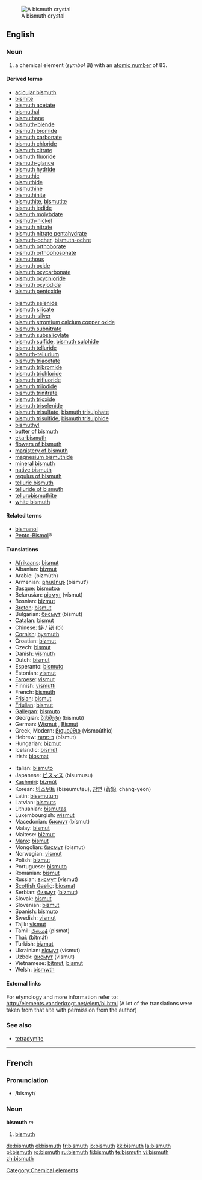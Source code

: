 [[Image:Bismuth_crystal_macro.jpg|thumb|right|A bismuth crystal]]
==English==
{{elements|Bi|lead|Pb|polonium|Po}}
=== Noun ===
{{en-noun|-}}
{{wikipedia}}

# a chemical element (''symbol'' Bi) with an [[atomic number]] of 83.

====Derived terms====
{{top2}}
*[[acicular bismuth]]
*[[bismite]]
*[[bismuth acetate]]
*[[bismuthal]]
*[[bismuthane]]
*[[bismuth-blende]]
*[[bismuth bromide]]
*[[bismuth carbonate]]
*[[bismuth chloride]]
*[[bismuth citrate]]
*[[bismuth fluoride]]
*[[bismuth-glance]]
*[[bismuth hydride]]
*[[bismuthic]]
*[[bismuthide]]
*[[bismuthine]]
*[[bismuthinite]]
*[[bismuthite]], [[bismutite]]
*[[bismuth iodide]]
*[[bismuth molybdate]]
*[[bismuth-nickel]]
*[[bismuth nitrate]]
*[[bismuth nitrate pentahydrate]]
*[[bismuth-ocher]], [[bismuth-ochre]]
*[[bismuth orthoborate]]
*[[bismuth orthophosphate]]
*[[bismuthous]]
*[[bismuth oxide]]
*[[bismuth oxycarbonate]]
*[[bismuth oxychloride]]
*[[bismuth oxyiodide]]
*[[bismuth pentoxide]]
{{mid2}}
*[[bismuth selenide]]
*[[bismuth silicate]]
*[[bismuth-silver]]
*[[bismuth strontium calcium copper oxide]]
*[[bismuth subnitrate]]
*[[bismuth subsalicylate]]
*[[bismuth sulfide]], [[bismuth sulphide]]
*[[bismuth telluride]]
*[[bismuth-tellurium]]
*[[bismuth triacetate]]
*[[bismuth tribromide]]
*[[bismuth trichloride]]
*[[bismuth trifluoride]]
*[[bismuth triiodide]]
*[[bismuth trinitrate]]
*[[bismuth trioxide]]
*[[bismuth triselenide]]
*[[bismuth trisulfate]], [[bismuth trisulphate]]
*[[bismuth trisulfide]], [[bismuth trisulphide]]
*[[bismuthyl]]
*[[butter of bismuth]]
*[[eka-bismuth]]
*[[flowers of bismuth]]
*[[magistery of bismuth]]
*[[magnesium bismuthide]]
*[[mineral bismuth]]
*[[native bismuth]]
*[[regulus of bismuth]]
*[[telluric bismuth]]
*[[telluride of bismuth]]
*[[tellurobismuthite]]
*[[white bismuth]]
{{bottom}}

====Related terms====
*[[bismanol]]
*[[w:Pepto-Bismol|Pepto-Bismol]]&reg;

==== Translations ====
{{top}}
*[[Afrikaans]]: [[bismut]]
*Albanian: [[bizmut]]
*Arabic: {{ARchar|[[بزموث]]}} (bizmúth) {{m}}
*Armenian: [[բիսմութ]] (bismut‘)
*[[Basque]]: [[bismutoa]]
*Belarusian: [[вiсмут]] (vísmut) {{m}}
*Bosnian: [[bizmut]]
*[[Breton]]: [[bismut]]
*Bulgarian: [[бисмут]] (bísmut) {{m}}
*[[Catalan]]: [[bismut]]
*Chinese: [[鉍]] / [[铋]] (bì)
*[[Cornish]]: [[bysmuth]]
*Croatian: [[bizmut]]
*Czech: [[bismut]]
*Danish: [[vismuth]]
*Dutch: [[bismut]] {{n}}
*Esperanto: [[bismuto]]
*Estonian: [[vismut]]
*[[Faroese]]: [[vismut]]
*Finnish: [[vismutti]]
*French: [[bismuth#French|bismuth]] {{m}}
*[[Frisian]]: [[bismut]]
*[[Friulian]]: [[bismut]]
*[[Gallegan]]: [[bismuto]]
*Georgian: [[ბისმუტი]] (bismuti)
*German: [[Wismut]] {{n}}, [[Bismut]] {{n}}
*Greek, Modern: [[βισμούθιο]] (vismoúthio) {{n}}
*Hebrew: [[ביסמות]] (bísmut)
*Hungarian: [[bizmut]]
*Icelandic: [[bismút]]
*Irish: [[biosmat]]
{{mid}}
*Italian: [[bismuto]] {{m}}
*Japanese: [[ビスマス]] (bisumusu)
*[[Kashmiri]]: [[bizmùt]]
*Korean: [[비스무트]] (biseumuteu), [[창연]] (蒼鉛, chang-yeon)
*Latin: [[bisemutum]]
*Latvian: [[bismuts]]
*Lithuanian: [[bismutas]]
*Luxembourgish: [[wismut]]
*Macedonian: [[бисмут]] (bísmut) {{m}}
*Malay: [[bismut]]
*Maltese: [[biżmut]]
*[[Manx]]: [[bismut]]
*Mongolian: [[бисмут]] (bismut)
*Norwegian: [[vismut]]
*Polish: [[bizmut]] {{m}}
*Portuguese: [[bismuto]] {{m}}
*Romanian: [[bismut]] {{n}}
*Russian: [[висмут]] (vísmut) {{m}}
*[[Scottish Gaelic]]: [[biosmat]]
*Serbian: [[бизмут]] ([[bizmut]]) {{m}}
*Slovak: [[bismut]]
*Slovenian: [[bizmut]]
*Spanish: [[bismuto]] {{m}}
*Swedish: [[vismut]]
*Tajik: [[vismut]]
*Tamil: [[பிஸ்மத்]] (pismat)
*Thai: {{THchar|[[บิสมัท]]}} (bìtmát)
*Turkish: [[bizmut]]
*Ukrainian: [[вiсмут]] (vísmut) {{m}}
*Uzbek: [[висмут]] (vismut)
*Vietnamese: [[bitmut]], [[bismut]]
*Welsh: [[bismwth]]
{{bottom}}

====External links====
For etymology and more information refer to:
http://elements.vanderkrogt.net/elem/bi.html
(A lot of the translations were taken from that site with permission from the author)

===See also===
*[[tetradymite]]

[[Category:Chemical elements]]

----

==French==
===Pronunciation===
*/bismyt/

===Noun===
'''bismuth''' ''m''

#[[bismuth#English|bismuth]]

[[de:bismuth]]
[[el:bismuth]]
[[fr:bismuth]]
[[io:bismuth]]
[[kk:bismuth]]
[[la:bismuth]]
[[pl:bismuth]]
[[ro:bismuth]]
[[ru:bismuth]]
[[fi:bismuth]]
[[te:bismuth]]
[[vi:bismuth]]
[[zh:bismuth]]